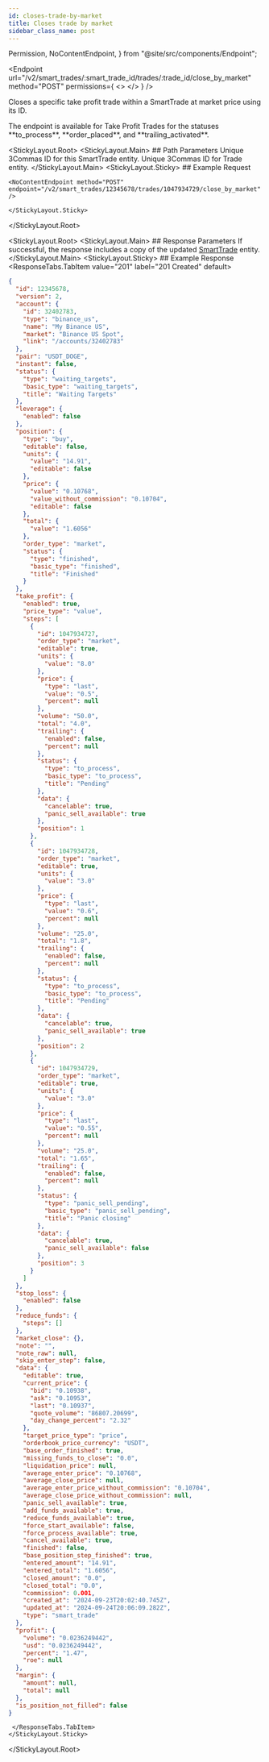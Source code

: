```yaml
---
id: closes-trade-by-market
title: Closes trade by market
sidebar_class_name: post
---
```


  Permission,
  NoContentEndpoint,
} from "@site/src/components/Endpoint";

<Endpoint
  url="/v2/smart_trades/:smart_trade_id/trades/:trade_id/close_by_market"
  method="POST"
  permissions={
    <>
      <Permission title="Permission" description="SMART_TRADES_WRITE" />
      <Permission title="Security" description="SIGNED" />
    </>
  }
/>

Closes a specific take profit trade within a SmartTrade at market price using its ID.

<Informer variant="warning">
  The endpoint is available for Take Profit Trades for the statuses
  **to_process**, **order_placed**, and **trailing_activated**.
</Informer>

<Separator />

<StickyLayout.Root>
    <StickyLayout.Main>
        ## Path Parameters
        <ApiParam name='smart_trade_id' type='integer' id="smart_trade_id" required>
        Unique 3Commas ID for this SmartTrade entity.
        </ApiParam>
        <ApiParam name='trade_id' type='integer' id="trade_id" required>
        Unique 3Commas ID for Trade entity.
        </ApiParam>
    </StickyLayout.Main>
    <StickyLayout.Sticky>
    ## Example Request

    <NoContentEndpoint method="POST" endpoint="/v2/smart_trades/12345678/trades/1047934729/close_by_market" />

    </StickyLayout.Sticky>

</StickyLayout.Root>

<StickyLayout.Root>
    <StickyLayout.Main>
        ## Response Parameters
        If successful, the response includes a copy of the updated [SmartTrade](/smart-trade/0_smart_trade_entity.mdx) entity.
    </StickyLayout.Main>
    <StickyLayout.Sticky>
        ## Example Response
     <ResponseTabs.TabItem value="201" label="201 Created" default>
```json
{
  "id": 12345678,
  "version": 2,
  "account": {
    "id": 32402783,
    "type": "binance_us",
    "name": "My Binance US",
    "market": "Binance US Spot",
    "link": "/accounts/32402783"
  },
  "pair": "USDT_DOGE",
  "instant": false,
  "status": {
    "type": "waiting_targets",
    "basic_type": "waiting_targets",
    "title": "Waiting Targets"
  },
  "leverage": {
    "enabled": false
  },
  "position": {
    "type": "buy",
    "editable": false,
    "units": {
      "value": "14.91",
      "editable": false
    },
    "price": {
      "value": "0.10768",
      "value_without_commission": "0.10704",
      "editable": false
    },
    "total": {
      "value": "1.6056"
    },
    "order_type": "market",
    "status": {
      "type": "finished",
      "basic_type": "finished",
      "title": "Finished"
    }
  },
  "take_profit": {
    "enabled": true,
    "price_type": "value",
    "steps": [
      {
        "id": 1047934727,
        "order_type": "market",
        "editable": true,
        "units": {
          "value": "8.0"
        },
        "price": {
          "type": "last",
          "value": "0.5",
          "percent": null
        },
        "volume": "50.0",
        "total": "4.0",
        "trailing": {
          "enabled": false,
          "percent": null
        },
        "status": {
          "type": "to_process",
          "basic_type": "to_process",
          "title": "Pending"
        },
        "data": {
          "cancelable": true,
          "panic_sell_available": true
        },
        "position": 1
      },
      {
        "id": 1047934728,
        "order_type": "market",
        "editable": true,
        "units": {
          "value": "3.0"
        },
        "price": {
          "type": "last",
          "value": "0.6",
          "percent": null
        },
        "volume": "25.0",
        "total": "1.8",
        "trailing": {
          "enabled": false,
          "percent": null
        },
        "status": {
          "type": "to_process",
          "basic_type": "to_process",
          "title": "Pending"
        },
        "data": {
          "cancelable": true,
          "panic_sell_available": true
        },
        "position": 2
      },
      {
        "id": 1047934729,
        "order_type": "market",
        "editable": true,
        "units": {
          "value": "3.0"
        },
        "price": {
          "type": "last",
          "value": "0.55",
          "percent": null
        },
        "volume": "25.0",
        "total": "1.65",
        "trailing": {
          "enabled": false,
          "percent": null
        },
        "status": {
          "type": "panic_sell_pending",
          "basic_type": "panic_sell_pending",
          "title": "Panic closing"
        },
        "data": {
          "cancelable": true,
          "panic_sell_available": false
        },
        "position": 3
      }
    ]
  },
  "stop_loss": {
    "enabled": false
  },
  "reduce_funds": {
    "steps": []
  },
  "market_close": {},
  "note": "",
  "note_raw": null,
  "skip_enter_step": false,
  "data": {
    "editable": true,
    "current_price": {
      "bid": "0.10938",
      "ask": "0.10953",
      "last": "0.10937",
      "quote_volume": "86807.20699",
      "day_change_percent": "2.32"
    },
    "target_price_type": "price",
    "orderbook_price_currency": "USDT",
    "base_order_finished": true,
    "missing_funds_to_close": "0.0",
    "liquidation_price": null,
    "average_enter_price": "0.10768",
    "average_close_price": null,
    "average_enter_price_without_commission": "0.10704",
    "average_close_price_without_commission": null,
    "panic_sell_available": true,
    "add_funds_available": true,
    "reduce_funds_available": true,
    "force_start_available": false,
    "force_process_available": true,
    "cancel_available": true,
    "finished": false,
    "base_position_step_finished": true,
    "entered_amount": "14.91",
    "entered_total": "1.6056",
    "closed_amount": "0.0",
    "closed_total": "0.0",
    "commission": 0.001,
    "created_at": "2024-09-23T20:02:40.745Z",
    "updated_at": "2024-09-24T20:06:09.282Z",
    "type": "smart_trade"
  },
  "profit": {
    "volume": "0.0236249442",
    "usd": "0.0236249442",
    "percent": "1.47",
    "roe": null
  },
  "margin": {
    "amount": null,
    "total": null
  },
  "is_position_not_filled": false
}
```
     </ResponseTabs.TabItem>
    </StickyLayout.Sticky>
</StickyLayout.Root>
